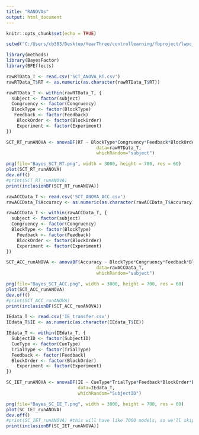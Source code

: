 ---
title: "RANOVAs"
output: html_document
---

```{r setup, include=FALSE}
knitr::opts_chunk$set(echo = TRUE)

setwd("C:/Users/cb383/Desktop/YearThree/controllearning/fbproject/lwpc_combined/data/csvdata")

library(methods)
library(BayesFactor)
library(BFEffects)
```


```{r RT LWPC ANOVA}
rawRTData_T <- read.csv('SCT_ANOVA_RT.csv')
rawRTData_T$RT <- as.numeric(as.character(rawRTData_T$RT))

rawRTData_T <- within(rawRTData_T, {
  subject <- factor(subject)
  Congruency <- factor(Congruency)
  BlockType <- factor(BlockType)
   Feedback <- factor(Feedback)
    BlockOrder <- factor(BlockOrder)
    Experiment <- factor(Experiment)
})

SCT_RT_runANOVA <- anovaBF(RT ~ BlockType*Congruency*Feedback*BlockOrder*Experiment + subject,
                                  data=rawRTData_T,
                                  whichRandom="subject")

png(file="Bayes_SCT_RT.png", width = 3000, height = 700, res = 60)
plot(SCT_RT_runANOVA)
dev.off()
#print(SCT_RT_runANOVA)
print(inclusionBF(SCT_RT_runANOVA))
```


```{r ACCURACY LWPC ANOVA}
rawACCData_T <- read.csv('SCT_ANOVA_ACC.csv')
rawACCData_T$Accuracy <- as.numeric(as.character(rawACCData_T$Accuracy))

rawACCData_T <- within(rawACCData_T, {
  subject <- factor(subject)
  Congruency <- factor(Congruency)
  BlockType <- factor(BlockType)
    Feedback <- factor(Feedback)
    BlockOrder <- factor(BlockOrder)
    Experiment <- factor(Experiment)
})

SCT_ACC_runANOVA <- anovaBF(Accuracy ~ BlockType*Congruency*Feedback*BlockOrder*Experiment + subject,
                                  data=rawACCData_T,
                                  whichRandom="subject")

png(file="Bayes_SCT_ACC.png", width = 3000, height = 700, res = 60)
plot(SCT_ACC_runANOVA)
dev.off()
#print(SCT_ACC_runANOVA)
print(inclusionBF(SCT_ACC_runANOVA))
```

```{r INVERSE EFFICIENCY ANOVA}

IEdata_T <- read.csv('IE_transfer.csv')
IEdata_T$IE <- as.numeric(as.character(IEdata_T$IE))

IEdata_T <- within(IEdata_T, {
  SubjectID <- factor(SubjectID)
  CueType <- factor(CueType)
  TrialType <- factor(TrialType)
  Feedback <- factor(Feedback)
  BlockOrder <- factor(BlockOrder)
    Experiment <- factor(Experiment)
})

SC_IET_runANOVA <- anovaBF(IE ~ CueType*TrialType*Feedback*BlockOrder*Experiment + SubjectID,
                           data=IEdata_T,
                           whichRandom="SubjectID")

png(file="Bayes_SC_IE_T.png", width = 3000, height = 700, res = 60)
plot(SC_IET_runANOVA)
dev.off()
#print(SC_IET_runANOVA) #this will have like 7000 models, so we'll skip printing that all out
print(inclusionBF(SC_IET_runANOVA))

```
